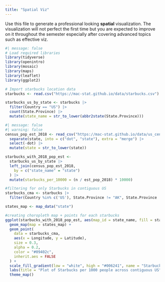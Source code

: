 ```yaml
---
title: "Spatial Viz"
---
```


Use this file to generate a professional looking **spatial** visualization.  The visualization will not perfect the first time but you are expected to improve on it throughout the semester especially after covering advanced topics such as effective viz.

```r
#| message: false
# Load required libraries
library(tidyverse)
library(openintro)
library(mosaic)
library(maps)
library(leaflet)
library(ggplot2)
```

```r
# Import starbucks location data
starbucks <- read.csv("https://mac-stat.github.io/data/starbucks.csv")
```

```r
starbucks_us_by_state <- starbucks |>
  filter(Country == "US") |>
  count(State.Province) |>
  mutate(state_name = str_to_lower(abbr2state(State.Province)))
```

```r
#| message: false
#| warning: false
census_pop_est_2018 <- read_csv("https://mac-stat.github.io/data/us_census_2018_state_pop_est.csv") |>
  separate(state, into = c("dot", "state"), extra = "merge") |>
  select(-dot) |>
  mutate(state = str_to_lower(state))

starbucks_with_2018_pop_est <-
  starbucks_us_by_state |>
  left_join(census_pop_est_2018,
    by = c("state_name" = "state")
  ) |>
  mutate(starbucks_per_10000 = (n / est_pop_2018) * 10000)
```

```r
#filtering for only Starbucks in contiguous US
starbucks_cma <- starbucks |> 
  filter(Country %in% c('US'), State.Province != "AK", State.Province != "HI")
```

```r
states_map <- map_data("state")

#creating choropleth map + points for each starbucks
ggplot(starbucks_with_2018_pop_est, aes(map_id = state_name, fill = starbucks_per_10000)) +
  geom_map(map = states_map) +
  geom_point(
    data = starbucks_cma,
    aes(x = Longitude, y = Latitude),
    size = 0.3,
    alpha = 0.2,
    color = "#09402c",
    inherit.aes = FALSE
  ) +
  scale_fill_gradient(low = "white", high = "#006241", name = "Starbucks per 1000") +
  labs(title = "Plot of Starbucks per 1000 people across contiguous US") +
  theme_map()

```
